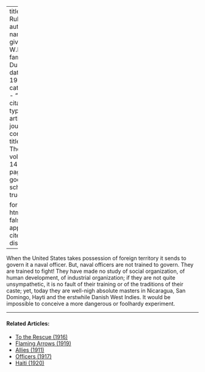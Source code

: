 
---
title: 'Naval Ruler'
author:
  - name:
      given: W.E.B.
      family: Du Bois
date: May 1917
categories: 
  - ""
citation: 
  type: article-journal
  container-title: The Crisis
  volume: 14
  issue: 1
  page: 9
google-scholar: true

format:
  html:
    toc: false
    appendix-cite-as: display
---



When the United States takes possession of foreign territory it sends to govern it a naval officer. But, naval officers are not trained to govern. They are trained to fight! They have made no study of social organization, of human development, of industrial organization; if they are not quite unsympathetic, it is no fault of their training or of the traditions of their caste; yet, today they are well-nigh absolute masters in Nicaragua, San Domingo, Hayti and the erstwhile Danish West Indies. It would be impossible to conceive a more dangerous or foolhardy experiment.

<!-- Similar articles start here -->
<div  class="clear-wrap"></div>
<hr>
#### Related Articles:

* [To the Rescue (1916)](/Volumes/12/01/rescue.html)
* [Flaming Arrows (1919)](/Volumes/17/01/flaming_arrows.html)
* [Allies (1911)](/Volumes/02/03/allies.html)
* [Officers (1917)](/Volumes/14/02/officers.html)
* [Haiti (1920)](/Volumes/19/06/haiti.html)

<!-- Similar articles end here -->